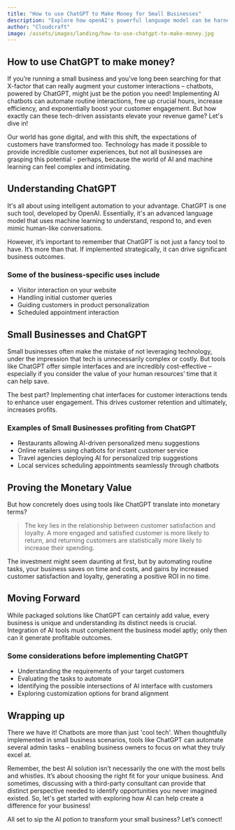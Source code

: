 ```yaml
---
title: "How to use ChatGPT to Make Money for Small Businesses"
description: "Explore how openAI's powerful language model can be harnessed to drive business innovation and growth. Here's how small enterprises can use ChatGPT to maximize profitability."
author: "Cloudcraft"
image: /assets/images/landing/how-to-use-chatgpt-to-make-money.jpg
---
```


## How to use ChatGPT to make money?

If you’re running a small business and you’ve long been searching for that X-factor that can really augment your customer interactions – chatbots, powered by ChatGPT, might just be the potion you need! Implementing AI chatbots can automate routine interactions, free up crucial hours, increase efficiency, and exponentially boost your customer engagement. But how exactly can these tech-driven assistants elevate your revenue game? Let's dive in!

Our world has gone digital, and with this shift, the expectations of customers have transformed too. Technology has made it possible to provide incredible customer experiences, but not all businesses are grasping this potential - perhaps, because the world of AI and machine learning can feel complex and intimidating.

<ServicesBlurb />

## Understanding ChatGPT

It's all about using intelligent automation to your advantage. ChatGPT is one such tool, developed by OpenAI. Essentially, it's an advanced language model that uses machine learning to understand, respond to, and even mimic human-like conversations.

However, it’s important to remember that ChatGPT is not just a fancy tool to have. It’s more than that. If implemented strategically, it can drive significant business outcomes. 

### Some of the business-specific uses include

* Visitor interaction on your website
* Handling initial customer queries
* Guiding customers in product personalization
* Scheduled appointment interaction

## Small Businesses and ChatGPT

Small businesses often make the mistake of not leveraging technology, under the impression that tech is unnecessarily complex or costly. But tools like ChatGPT offer simple interfaces and are incredibly cost-effective – especially if you consider the value of your human resources’ time that it can help save.

The best part? Implementing chat interfaces for customer interactions tends to enhance user engagement. This drives customer retention and ultimately, increases profits.

### Examples of Small Businesses profiting from ChatGPT

* Restaurants allowing AI-driven personalized menu suggestions
* Online retailers using chatbots for instant customer service
* Travel agencies deploying AI for personalized trip suggestions
* Local services scheduling appointments seamlessly through chatbots

<GetStartedBlurb />

## Proving the Monetary Value

But how concretely does using tools like ChatGPT translate into monetary terms?

<blockquote>The key lies in the relationship between customer satisfaction and loyalty. A more engaged and satisfied customer is more likely to return, and returning customers are statistically more likely to increase their spending.</blockquote>

The investment might seem daunting at first, but by automating routine tasks, your business saves on time and costs, and gains by increased customer satisfaction and loyalty, generating a positive ROI in no time.

## Moving Forward

While packaged solutions like ChatGPT can certainly add value, every business is unique and understanding its distinct needs is crucial. Integration of AI tools must complement the business model aptly; only then can it generate profitable outcomes.

### Some considerations before implementing ChatGPT

* Understanding the requirements of your target customers
* Evaluating the tasks to automate
* Identifying the possible intersections of AI interface with customers
* Exploring customization options for brand alignment

## Wrapping up

There we have it! Chatbots are more than just 'cool tech'. When thoughtfully implemented in small business scenarios, tools like ChatGPT can automate several admin tasks – enabling business owners to focus on what they truly excel at.

Remember, the best AI solution isn’t necessarily the one with the most bells and whistles. It’s about choosing the right fit for your unique business. And sometimes, discussing with a third-party consultant can provide that distinct perspective needed to identify opportunities you never imagined existed. So, let's get started with exploring how AI can help create a difference for your business!

All set to sip the AI potion to transform your small business? Let’s connect!